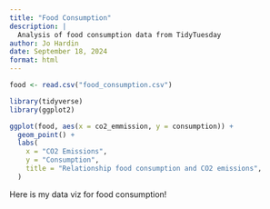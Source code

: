 ```yaml
---
title: "Food Consumption"
description: |
  Analysis of food consumption data from TidyTuesday
author: Jo Hardin
date: September 18, 2024
format: html
---
```






```r
food <- read.csv("food_consumption.csv")

library(tidyverse)
library(ggplot2)

ggplot(food, aes(x = co2_emmission, y = consumption)) +
  geom_point() +
  labs(
    x = "CO2 Emissions",
    y = "Consumption",
    title = "Relationship food consumption and CO2 emissions",
  )
```

Here is my data viz for food consumption!

